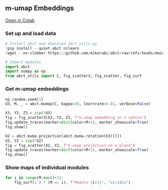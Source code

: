 ## m-umap Embeddings

[Open in Colab](https://colab.research.google.com/github/mikarubi/abct/blob/main/docs-code/examples/5_mumap.ipynb){.btn .btn-dark .btn-sm}

### Set up and load data

```python

# Install abct and download abct_utils.py
!pip install --quiet abct nilearn
!wget --no-clobber https://github.com/mikarubi/abct/raw/refs/heads/main/docs-code/examples/abct_utils.py

# Import modules
import abct
import numpy as np
from abct_utils import C, fig_scatter3, fig_scatter, fig_surf

```

### Get m-umap embeddings

```python

np.random.seed(1)
U3, M, _ = abct.mumap(C, kappa=50, learnrate=0.01, verbose=False)

X3, Y3, Z3 = zip(*U3)
fig = fig_scatter3(X3, Y3, Z3, f"m-umap embedding on a sphere")
fig.update_traces(marker=dict(color=M+1), marker_showscale=True)
fig.show()

U2 = abct.muma.projection(abct.muma.rotation(U3)[0])
X2, Y2 = zip(*U2)
fig = fig_scatter(X2, Y2, f"m-umap projection on a plane")
fig.update_traces(marker=dict(color=M+1), marker_showscale=True)
fig.show()

```

### Show maps of individual modules

```python

for i in range(M.max()+1):
    fig_surf(1.0 * (M == i), f"Module {i+1}", "viridis")

```
